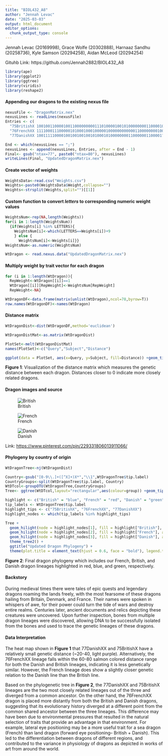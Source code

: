 ```yaml
---
title: "BIOL432_A8"
author: "Jennah Levac"
date: "2025-03-03"
output: html_document
editor_options: 
  chunk_output_type: console
---
```

Jennah Levac (20169998), Grace Wolfe (20302888), Harnaaz Sandhu (20258736), Kyle Samson (20294258), Aidan McLeod (20294254)

Gituhb Link: https://github.com/Jennah2882/BIOL432_A8

```r
library(ape)
library(ggplot2)
library(ggtree)
library(viridis)
library(reshape2)
```

#### Appending our dragons to the existing nexus file
```r
nexusFile <- "DragonMatrix.nex"
nexusLines <- readLines(nexusFile)
Entries <- c(
  "75BritishX 100100110000100110000000001110100001001010000000011000010001011100001010011100",
  "76FrenchXX 111100011100000101000100010000010000000000001100000000100000111111100001100001",
  "77DanishXX 10011111000010010010010010100010100000000110000001100001????0111100???11100001")

End <- which(nexusLines == ";")
nexusLines <- append(nexusLines, Entries, after = End - 1)
Final<- gsub("ntax=77", paste0("ntax=80"), nexusLines)
writeLines(Final, "UpdatedDragonMatrix.nex")
```

#### Create vector of weights
```r
WeightsData<-read.csv("Weights.csv")
Weights<-paste0(WeightsData$Weight,collapse="")
Weights<-strsplit(Weights,split="")[[1]]
```

#### Custom function to convert *letters* to corresponding numeric weight values
```r
WeightsNum<-rep(NA,length(Weights))
for(i in 1:length(WeightsNum))
  {if(Weights[i] %in% LETTERS){
    WeightsNum[i]<-which(LETTERS==Weights[i])+9
    } else {
      WeightsNum[i]<-Weights[i]}}
WeightsNum<-as.numeric(WeightsNum)
```

```r
WtDragon <- read.nexus.data("UpdatedDragonMatrix.nex")
```

#### Multiply weight by trait vector for each dragon
```r
for (i in 1:length(WtDragon)){
  RepWeight<-WtDragon[[i]]==1
  WtDragon[[i]][RepWeight]<-WeightsNum[RepWeight]
  RepWeight<-NA}
```

```r
WtDragonDF<-data.frame(matrix(unlist(WtDragon),ncol=78,byrow=T))
row.names(WtDragonDF)<-names(WtDragon)
```

#### Distance matrix
```r
WtDragonDist<-dist(WtDragonDF,method='euclidean')
```

```r
WtDragonDistMat<-as.matrix(WtDragonDist)
```

```r
PlotSet<-melt(WtDragonDistMat)
names(PlotSet)<-c("Query","Subject","Distance")
```

```r
ggplot(data = PlotSet, aes(x=Query, y=Subject, fill=Distance)) +geom_tile() +scale_fill_viridis(option="magma") +theme(axis.text.x = element_text(angle = 90, hjust = 1, vjust = 0.5))
```

**Figure 1**: Visualization of the distance matrix which measures the genetic distance between each dragon. Distances closer to 0 indicate more closely related dragons.

#### Dragon images and source

![British](British.PNG)

![French](French.PNG)

![Danish](Danish.PNG)

Link: <https://www.pinterest.com/pin/229331806013911066/>


#### Phylogeny by country of origin
```r
WtDragonTree<-nj(WtDragonDist)
```

```r
Country<-gsub("[0-9\\.]+([^X]+)X*","\\1",WtDragonTree$tip.label)
CountryGroups<-split(WtDragonTree$tip.label, Country)
WtDTcol<-groupOTU(WtDragonTree,CountryGroups)
Tree<- ggtree(WtDTcol,layout="rectangular",aes(colour=group)) +geom_tiplab(size=2)
```

```r
highlight <- c("British" = "blue", "French" = "red", "Danish" = "green")
tip_labels <- WtDragonTree$tip.label
highlight_tips <- c("75BritishX", "76FrenchXX", "77DanishXX")
highlight_nodes <- which(tip_labels %in% highlight_tips)

Tree + 
  geom_hilight(node = highlight_nodes[1], fill = highlight["British"], alpha = 0.5) +
  geom_hilight(node = highlight_nodes[2], fill = highlight["French"], alpha = 0.5) +
  geom_hilight(node = highlight_nodes[3], fill = highlight["Danish"], alpha = 0.5) +
  theme_tree2() +
  ggtitle("Updated Dragon Phylogeny") +
  theme(plot.title = element_text(hjust = 0.6, face = "bold"), legend.text = element_text(size = 10), legend.title = element_text(size = 12), legend.key.size = unit(10, "pt")) + labs(color= "Origin")
```

**Figure 2**: Final dragon phylogeny which includes our French, British, and Danish dragon lineages highlighted in red, blue, and green, respectively. 

#### Backstory

During medieval times there were tales of epic quests and legendary dragons roaming the lands freely, with the most fearsome of these dragons hailing from Britain, Denmark, and France. Their names were spoken in whispers of awe, for their power could turn the tide of wars and destroy entire realms. Centuries later, ancient documents and relics depicting these creatures were uncovered. Upon further inspection, bones from multiple dragon lineages were discovered, allowing DNA to be successfully isolated from the bones and used to trace the genetic lineages of these dragons.

#### Data Interpretation

The heat map shown in **Figure 1** that 77DanishXX and 75BritishX have a relatively small genetic distance (~20-40, light purple). Alternatively, the 76FrenchXX lineage falls within the 60-80 salmon colored distance range for both the Danish and British lineages, indicating it is less genetically similar. However, the French lineage does show a slightly closer genetic relation to the Danish line than the British line.

Based on the phylogenetic tree in **Figure 2**, the 77DanishXX and 75BritishX lineages are the two most closely related lineages out of the three and diverged from a common ancestor. On the other hand, the 76FrenchXX dragon is placed more distantly from both the British and Danish dragons, suggesting that its evolutionary history diverged at a different point from the common shared ancestor between the three lineages. This difference may have been due to environmental pressures that resulted in the natural selection of traits that provide an advantage in that environment. For example, lateral eye positioning may be a more useful trait for a sea dragon (French) than land dragon (forward eye positioning-- British + Danish). This led to the differentiation between dragons of different regions, and contributed to the variance in physiology of dragons as depicted in works of art from around the world.